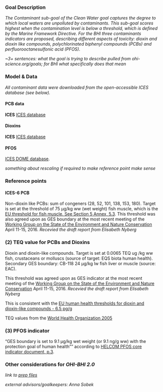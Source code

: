 

### Goal Description

*The Contaminant sub-goal of the Clean Water goal captures the degree to which local waters are unpolluted by contaminants. This sub-goal scores highest when the contamination level is below a threshold, which is defined by the Marine Framework Directive. For the BHI three contaminants indicators are proposed, describing different aspects of toxicity: dioxin and dioxin like compounds, polychlorinated biphenyl compounds (PCBs) and perfluorooctanesulfonic acid (PFOS).*   


*~3+ sentences: what the goal is trying to describe pulled from ohi-science.org/goals; for BHI what specifically does that mean*

### Model & Data

*All contaminant data were downloaded from the open-accessible ICES database (see below). *

#### PCB data
**ICES**
[ICES database](http://dome.ices.dk/views/ContaminantsBiota.aspx)  

#### Dioxins
**ICES**
[ICES database](http://dome.ices.dk/views/ContaminantsBiota.aspx)  

#### PFOS
[ICES DOME database](http://dome.ices.dk/views/ContaminantsBiota.aspx).  


*something about rescaling if required to make reference point make sense*

### Reference points

#### ICES-6 PCB

Non-dioxin like PCBs: sum of congeners (28, 52, 101, 138, 153, 180). Target is set at the threshold of 75 μg/kg ww (wet weight) fish muscle, which is the [EU threshold for fish muscle. See Section 5 Annex, 5.3](http://eur-lex.europa.eu/LexUriServ/LexUriServ.do?uri=OJ:L:2011:320:0018:0023:EN:PDF). This threshold was also agreed upon as GES boundary at the most recent meeting of the [Working Group on the State of the Environment and Nature Conservation](http://helcom.fi/helcom-at-work/groups/state-and-conservation) April 11-15, 2016. *Recevied the draft report from Elisabeth Nyberg*  


### (2) TEQ value for PCBs and Dioxins

Dioxin and dioxin-like compounds. Target is set at 0.0065 TEQ ug /kg ww fish, crustaceans or molluscs (source of target: EQS biota human health). Secondary GES boundary: CB-118 24 μg/kg lw fish liver or muscle (source: EAC).  

This threshold was agreed upon as GES indicator at the most recent meeting of the [Working Group on the State of the Environment and Nature Conservation](http://helcom.fi/helcom-at-work/groups/state-and-conservation) April 11-15, 2016. *Recevied the draft report from Elisabeth Nyberg*  

This is consistent with the [EU human health thresholds for dioxin and dioxin-like compounds - 6.5 pg/g](http://eur-lex.europa.eu/LexUriServ/LexUriServ.do?uri=OJ:L:2011:320:0018:0023:EN:PDF)  

TEQ values from the [World Health Organization 2005](http://www.who.int/ipcs/assessment/tef_values.pdf)  

### (3) PFOS indicator

"GES boundary is set to 9.1 μg/kg wet weight (or 9.1 ng/g ww) with the protection goal of human health"" according to [HELCOM PFOS core indicator document, p.3](http://www.helcom.fi/Core%20Indicators/PFOS_HELCOM%20core%20indicator%202016_web%20version.pdf).  





### Other considerations for _OHI-BHI 2.0_

*link to [prep files](https://github.com/OHI-Science/bhi/blob/draft/baltic2015/prep/CW/contaminants/contaminants_prep.Rmd)*

*external advisors/goalkeepers: Anna Sobek*
